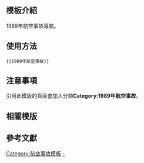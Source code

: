 <includeonly><!-- 在這裡加入模板的保護標識 --></includeonly><noinclude>{{Documentation subpage}}</noinclude>
<!-- 在本行下編輯模板說明 -->

== 模板介紹 ==

1989年航空事故導航。

==使用方法==

<pre>{{1989年航空事故}}</pre>

== 注意事項 ==

引用此模版的頁面會加入分類'''Category:1989年航空事故'''。

== 相關模版 ==

{{歷年航空事故模板}}

== 參考文獻 ==

<includeonly>
<!-- 本行下加入模板的分類 -->
[[Category:航空事故模板]]
[[Category:1989年航空事故|-]]
</includeonly>
